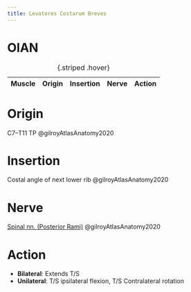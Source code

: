 ```yaml
---
title: Levatores Costarum Breves
---
```



:::{layout-ncol="3"}



:::


# OIAN

| Muscle  | Origin | Insertion | Nerve | Action |
|------|--------|-------|----------|--------|

: {.striped .hover}

# Origin {#origin}

C7–T11 TP @gilroyAtlasAnatomy2020 

# Insertion {#insertion}

Costal angle of next lower rib @gilroyAtlasAnatomy2020

# Nerve

[Spinal nn. (Posterior Rami)]({{< var ref-spinal-nerves.path >}}) @gilroyAtlasAnatomy2020

# Action {#action}

- **Bilateral**: Extends T/S
- **Unilateral**: T/S ipsilateral flexion, T/S Contralateral rotation


